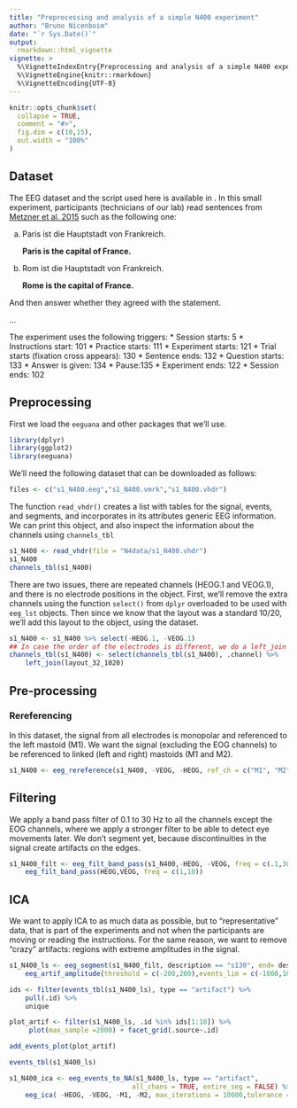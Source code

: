 ```yaml
---
title: "Preprocessing and analysis of a simple N400 experiment"
author: "Bruno Nicenboim"
date: "`r Sys.Date()`"
output: 
  rmarkdown::html_vignette
vignette: >
  %\VignetteIndexEntry{Preprocessing and analysis of a simple N400 experiment}
  %\VignetteEngine{knitr::rmarkdown}
  %\VignetteEncoding{UTF-8}
---
```


```r
knitr::opts_chunk$set(
  collapse = TRUE,
  comment = "#>",
  fig.dim = c(10,15),
  out.width = "100%"
)
```



## Dataset

The EEG dataset and the script used here is available in [](). In this small experiment, participants (technicians of our lab) read sentences from [Metzner et al. 2015]( https://doi.org/10.1162/jocn_a_00731) such as the following one:

a. Paris ist die Hauptstadt von	Frankreich.

   **Paris is the capital of France.**
   
b. Rom ist die Hauptstadt von Frankreich.

   **Rome is the capital of France.**

And then answer whether they agreed with the statement.

...


The experiment uses the following triggers:
* Session starts: 5
* Instructions start: 101
* Practice starts: 111
* Experiment starts: 121
* Trial starts (fixation cross appears): 130
* Sentence ends: 132
* Question starts: 133
* Answer is given: 134
* Pause:135
* Experiment ends: 122
* Session ends: 102


## Preprocessing

First we load the `eeguana` and other packages that we'll use.

```r
library(dplyr)
library(ggplot2)
library(eeguana)
```

We'll need the following dataset that can be downloaded as follows:
```r
files <- c("s1_N400.eeg","s1_N400.vmrk","s1_N400.vhdr")
```


The function `read_vhdr()` creates a list with tables for the signal, events, and
segments, and incorporates in its attributes generic EEG information. We can print this object, and also inspect the information about the channels  using `channels_tbl`

```r
s1_N400 <- read_vhdr(file = "N4data/s1_N400.vhdr")
s1_N400
channels_tbl(s1_N400)
```

There are two issues, there are repeated channels (HEOG.1 and VEOG.1), and there is no electrode positions in the object. First, we'll remove the extra channels using the function `select()` from `dplyr` overloaded to be used with `eeg_lst` objects. Then since we know that the layout was a standard 10/20, we'll add this layout to the object, using the dataset.


```r
s1_N400 <- s1_N400 %>% select(-HEOG.1, -VEOG.1)
## In case the order of the electrodes is different, we do a left_join instead of replacing the table:
channels_tbl(s1_N400) <- select(channels_tbl(s1_N400), .channel) %>%
    left_join(layout_32_1020)
```

## Pre-processing

### Rereferencing
In this dataset, the signal from all electrodes is monopolar and referenced to the left mastoid (M1). We want the signal (excluding the EOG channels) to be referenced to linked (left and right) mastoids (M1 and M2).

```r
s1_N400 <- eeg_rereference(s1_N400, -VEOG, -HEOG, ref_ch = c("M1", "M2") )

```

## Filtering

We apply a band pass filter of 0.1 to 30 Hz to all the channels except the EOG channels, where we apply a stronger filter to be able to detect eye movements later. We don't segment yet, because discontinuities in the signal create artifacts on the edges.

```r
s1_N400_filt <- eeg_filt_band_pass(s1_N400,-HEOG, -VEOG, freq = c(.1,30)) %>%
    eeg_filt_band_pass(HEOG,VEOG, freq = c(1,10))
```


## ICA

We want to apply ICA to as much data as possible, but to "representative" data, that is part of the experiments and not when the participants are moving or reading the instructions. For the same reason, we want to remove "crazy" artifacts: regions with extreme amplitudes in the signal.

```r
s1_N400_ls <- eeg_segment(s1_N400_filt, description == "s130", end= description == "s134") %>%
    eeg_artif_amplitude(threshold = c(-200,200),events_lim = c(-1000,1000), unit = "ms")

ids <- filter(events_tbl(s1_N400_ls), type == "artifact") %>%
    pull(.id) %>%
    unique

plot_artif <- filter(s1_N400_ls, .id %in% ids[1:10]) %>%
     plot(max_sample =2000) + facet_grid(.source~.id)

add_events_plot(plot_artif)

events_tbl(s1_N400_ls)

s1_N400_ica <- eeg_events_to_NA(s1_N400_ls, type == "artifact",
                               all_chans = TRUE, entire_seg = FALSE) %>%
    eeg_ica( -HEOG, -VEOG, -M1, -M2, max_iterations = 10000,tolerance = 1e-07,na.rm=TRUE)


```

